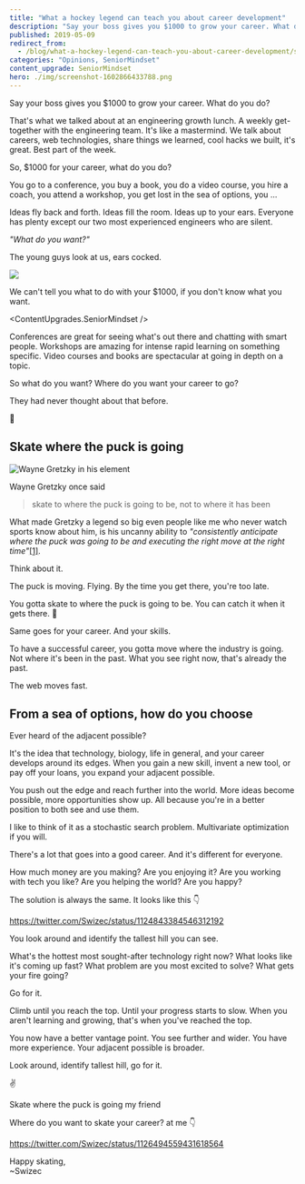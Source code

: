 ```yaml
---
title: "What a hockey legend can teach you about career development"
description: "Say your boss gives you $1000 to grow your career. What do you do?"
published: 2019-05-09
redirect_from:
  - /blog/what-a-hockey-legend-can-teach-you-about-career-development/swizec/9071
categories: "Opinions, SeniorMindset"
content_upgrade: SeniorMindset
hero: ./img/screenshot-1602866433788.png
---
```



Say your boss gives you $1000 to grow your career. What do you do?

That's what we talked about at an engineering growth lunch. A weekly get-together with the engineering team. It's like a mastermind. We talk about careers, web technologies, share things we learned, cool hacks we built, it's great. Best part of the week.

So, $1000 for your career, what do you do?

You go to a conference, you buy a book, you do a video course, you hire a coach, you attend a workshop, you get lost in the sea of options, you ...

Ideas fly back and forth. Ideas fill the room. Ideas up to your ears. Everyone has plenty except our two most experienced engineers who are silent.

_"What do you want?"_

The young guys look at us, ears cocked.

![](giphy:paying_attention)

We can't tell you what to do with your $1000, if you don't know what you want.

<ContentUpgrades.SeniorMindset />

Conferences are great for seeing what's out there and chatting with smart people. Workshops are amazing for intense rapid learning on something specific. Video courses and books are spectacular at going in depth on a topic.

So what do you want? Where do you want your career to go?

They had never thought about that before.

🤔

## Skate where the puck is going

![Wayne Gretzky in his element](./img/view-img-11004125-wayne-gretzky750xx1136-639-0-1.jpg)

Wayne Gretzky once said

> skate to where the puck is going to be, not to where it has been

What made Gretzky a legend so big even people like me who never watch sports know about him, is his uncanny ability to _"consistently anticipate where the puck was going to be and executing the right move at the right time"_[\[1\]](https://en.wikipedia.org/wiki/Wayne_Gretzky).

Think about it.

The puck is moving. Flying. By the time you get there, you're too late.

You gotta skate to where the puck is going to be. You can catch it when it gets there. 🏑

Same goes for your career. And your skills.

To have a successful career, you gotta move where the industry is going. Not where it's been in the past. What you see right now, that's already the past.

The web moves fast.

## From a sea of options, how do you choose

Ever heard of the adjacent possible?

It's the idea that technology, biology, life in general, and your career develops around its edges. When you gain a new skill, invent a new tool, or pay off your loans, you expand your adjacent possible.

You push out the edge and reach further into the world. More ideas become possible, more opportunities show up. All because you're in a better position to both see and use them.

I like to think of it as a stochastic search problem. Multivariate optimization if you will.

There's a lot that goes into a good career. And it's different for everyone.

How much money are you making? Are you enjoying it? Are you working with tech you like? Are you helping the world? Are you happy?

The solution is always the same. It looks like this 👇

https://twitter.com/Swizec/status/1124843384546312192

You look around and identify the tallest hill you can see.

What's the hottest most sought-after technology right now? What looks like it's coming up fast? What problem are you most excited to solve? What gets your fire going?

Go for it.

Climb until you reach the top. Until your progress starts to slow. When you aren't learning and growing, that's when you've reached the top.

You now have a better vantage point. You see further and wider. You have more experience. Your adjacent possible is broader.

Look around, identify tallest hill, go for it.

✌️

Skate where the puck is going my friend

Where do you want to skate your career? at me 👇

https://twitter.com/Swizec/status/1126494559431618564

Happy skating,<br/>
~Swizec
